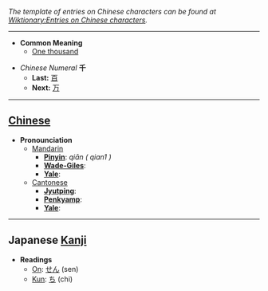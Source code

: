 ''The template of entries on Chinese characters can be found at [[Wiktionary:Entries on Chinese characters]].''

----

* '''Common Meaning'''
** [[One thousand]]

*''Chinese Numeral'' '''千'''
**'''Last:''' [[百]]
**'''Next:''' [[万]]

----

== [[Chinese]] ==

*'''Pronounciation '''
**[[Mandarin]]
***'''[[Pinyin]]''': ''qiān ( qian1 )''
***'''[[Wade-Giles]]''': 
***'''[[Yale]]''': 
**[[Cantonese]]
***'''[[Jyutping]]''': 
***'''[[Penkyamp]]''': 
***'''[[Yale]]''': 

----

== Japanese [[Kanji]] ==

*'''Readings'''
**[[On]]: [[せん]] (sen)
**[[Kun]]: [[ち]] (chi)